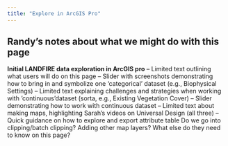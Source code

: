 ```yaml
---
title: "Explore in ArcGIS Pro"
---
```


## Randy's notes about what we might do with this page

**Initial LANDFIRE data exploration in ArcGIS pro**
–	Limited text outlining what users will do on this page
–	Slider with screenshots demonstrating how to bring in and symbolize one ‘categorical’ dataset (e.g., Biophysical Settings)
–	Limited text explaining challenges and strategies when working with ’continuous’dataset (sorta, e.g., Existing Vegetation Cover)
–	Slider demonstrating how to work with continuous dataset
–	Limited text about making maps, highlighting Sarah’s videos on Universal Design (all three)
–	Quick guidance on how to explore and export attribute table
Do we go into clipping/batch clipping? Adding other map layers? What else do they need to know on this page?


